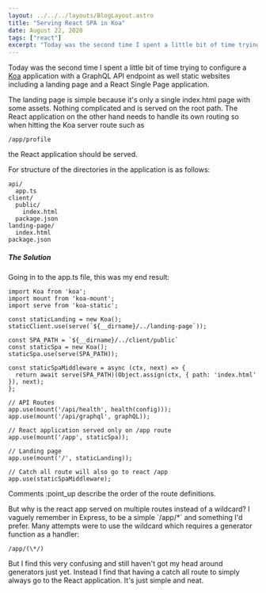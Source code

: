 ```yaml
---
layout: ../../../layouts/BlogLayout.astro
title: "Serving React SPA in Koa"
date: August 22, 2020
tags: ["react"]
excerpt: "Today was the second time I spent a little bit of time trying to configure a Koa application with a GraphQL API endpoint as well static websites including a ..."
---
```


Today was the second time I spent a little bit of time trying to configure a [Koa](https://koajs.com/) application with a GraphQL API endpoint as well static websites including a landing page and a React Single Page application.

The landing page is simple because it's only a single index.html page with some assets. Nothing complicated and is served on the root path. The React application on the other hand needs to handle its own routing so when hitting the Koa server route such as 
```
/app/profile
```
 the React application should be served.

For structure of the directories in the application is as follows:

```
api/
  app.ts
client/
  public/
    index.html
  package.json
landing-page/
  index.html
package.json
```

##### The Solution

Going in to the app.ts file, this was my end result:

```
import Koa from 'koa';
import mount from 'koa-mount';
import serve from 'koa-static';

const staticLanding = new Koa();
staticClient.use(serve(`${__dirname}/../landing-page`));

const SPA_PATH = `${__dirname}/../client/public`
const staticSpa = new Koa();
staticSpa.use(serve(SPA_PATH));

const staticSpaMiddleware = async (ctx, next) => {
  return await serve(SPA_PATH)(Object.assign(ctx, { path: 'index.html' }), next);
};

// API Routes
app.use(mount('/api/health', health(config)));
app.use(mount('/api/graphql', graphQL));

// React application served only on /app route
app.use(mount('/app', staticSpa));

// Landing page
app.use(mount('/', staticLanding));

// Catch all route will also go to react /app
app.use(staticSpaMiddleware);

```

Comments :point\_up describe the order of the route definitions.

But why is the react app served on multiple routes instead of a wildcard? I vaguely remember in Express, to be a simple \`/app/\*\` and something I'd prefer. Many attempts were to use the wildcard which requires a generator function as a handler:

```
/app/(\*/)
```

But I find this very confusing and still haven't got my head around generators just yet. Instead I find that having a catch all route to simply always go to the React application. It's just simple and neat.